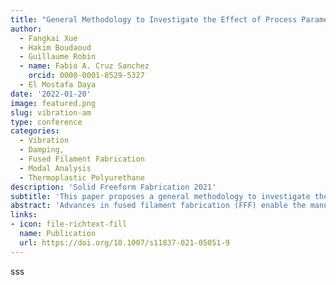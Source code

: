 ```yaml
---
title: "General Methodology to Investigate the Effect of Process Parameters on the Vibration Properties of Structures Produced by Additive Manufacturing Using Fused Filament Fabrication"
author: 
  - Fangkai Xue
  - Hakim Boudaoud
  - Guillaume Robin  
  - name: Fabio A. Cruz Sanchez
    orcid: 0000-0001-8529-5327
  - El Mostafa Daya 
date: '2022-01-20'
image: featured.png
slug: vibration-am
type: conference
categories:
  - Vibration
  - Damping, 
  - Fused Filament Fabrication
  - Modal Analysis
  - Thermoplastic Polyurethane
description: 'Solid Freeform Fabrication 2021'
subtitle: 'This paper proposes a general methodology to investigate the effect of process parameters, such as raster angle, nozzle temperature, layer height, and deposition speed, on the vibration properties of FFF printed structures.'
abstract: 'Advances in fused filament fabrication (FFF) enable the manufacturing of multi-material and multi-functional structures, which provides new opportunities for the development of lightweight and high damping structures for vibration control. However, very few studies mention the vibration characteristics of FFF printed structures. This paper proposes a general methodology to investigate the effect of process parameters, such as raster angle, nozzle temperature, layer height, and deposition speed, on the vibration properties of FFF printed structures. An application of this methodology to structures printed by polylactic acid (PLA) is realized. In terms of vibration properties, a good reproducibility of the FFF process and the vibration test was achieved. It was found that raster angle significantly affects both resonant frequency (16.6%) and loss factor (7.5%). The impact of the other three parameters is relatively low (less than 4%). All these results provide guidance for further application of FFF in the vibration field.'
links:
- icon: file-richtext-fill
  name: Publication
  url: https://doi.org/10.1007/s11837-021-05051-9
---
```


sss



